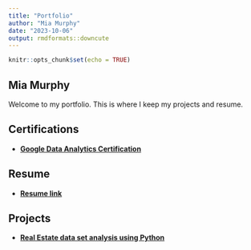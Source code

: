 ```yaml
---
title: "Portfolio"
author: "Mia Murphy"
date: "2023-10-06"
output: rmdformats::downcute
---
```


```r
knitr::opts_chunk$set(echo = TRUE)
```

## Mia Murphy

Welcome to my portfolio. This is where I keep my projects and resume.


## Certifications

- [**Google Data Analytics Certification**](https://coursera.org/share/a2f186954990e25e6aca88c97c518dde)

## Resume

- [**Resume link**](https://nightskyfirefly.github.io/portfolio/resume.html)

## Projects

- [**Real Estate data set analysis using Python**](https://nightskyfirefly.github.io/portfolio/MiaRealEstatePython.html)
